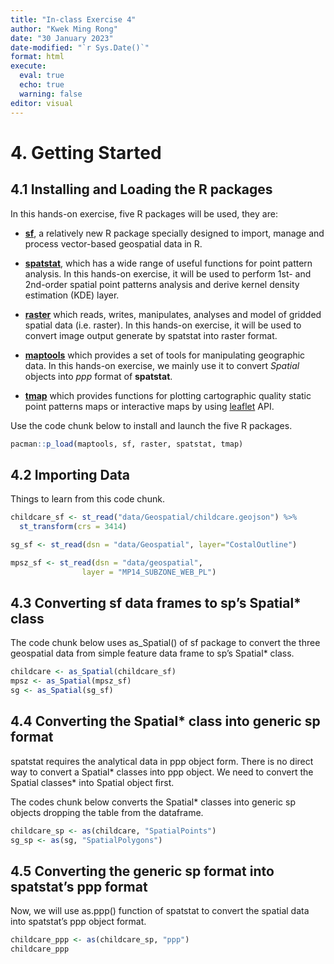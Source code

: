 ```yaml
---
title: "In-class Exercise 4"
author: "Kwek Ming Rong"
date: "30 January 2023"
date-modified: "`r Sys.Date()`"
format: html
execute:
  eval: true
  echo: true
  warning: false
editor: visual
---
```


# 4. Getting Started

## 4.1 Installing and Loading the R packages

In this hands-on exercise, five R packages will be used, they are:

-   [**sf**](https://r-spatial.github.io/sf/), a relatively new R package specially designed to import, manage and process vector-based geospatial data in R.

-   [**spatstat**](https://spatstat.org/), which has a wide range of useful functions for point pattern analysis. In this hands-on exercise, it will be used to perform 1st- and 2nd-order spatial point patterns analysis and derive kernel density estimation (KDE) layer.

-   [**raster**](https://cran.r-project.org/web/packages/raster/) which reads, writes, manipulates, analyses and model of gridded spatial data (i.e. raster). In this hands-on exercise, it will be used to convert image output generate by spatstat into raster format.

-   [**maptools**](https://cran.r-project.org/web/packages/maptools/) which provides a set of tools for manipulating geographic data. In this hands-on exercise, we mainly use it to convert *Spatial* objects into *ppp* format of **spatstat**.

-   [**tmap**](https://cran.r-project.org/web/packages/tmap/) which provides functions for plotting cartographic quality static point patterns maps or interactive maps by using [leaflet](https://leafletjs.com/) API.

Use the code chunk below to install and launch the five R packages.

```r
pacman::p_load(maptools, sf, raster, spatstat, tmap)
```

## 4.2 Importing Data

Things to learn from this code chunk.

```r
childcare_sf <- st_read("data/Geospatial/childcare.geojson") %>%
  st_transform(crs = 3414)
```

```r
sg_sf <- st_read(dsn = "data/Geospatial", layer="CostalOutline")
```

```r
mpsz_sf <- st_read(dsn = "data/geospatial", 
                layer = "MP14_SUBZONE_WEB_PL")
```

## 4.3 Converting sf data frames to sp's Spatial\* class

The code chunk below uses as_Spatial() of sf package to convert the three geospatial data from simple feature data frame to sp's Spatial\* class.

```r
childcare <- as_Spatial(childcare_sf)
mpsz <- as_Spatial(mpsz_sf)
sg <- as_Spatial(sg_sf)
```

## 4.4 Converting the Spatial\* class into generic sp format

spatstat requires the analytical data in ppp object form. There is no direct way to convert a Spatial\* classes into ppp object. We need to convert the Spatial classes\* into Spatial object first.

The codes chunk below converts the Spatial\* classes into generic sp objects dropping the table from the dataframe.

```r
childcare_sp <- as(childcare, "SpatialPoints")
sg_sp <- as(sg, "SpatialPolygons")
```

## 4.5 Converting the generic sp format into spatstat’s ppp format

Now, we will use as.ppp() function of spatstat to convert the spatial data into spatstat’s ppp object format.

```r
childcare_ppp <- as(childcare_sp, "ppp")
childcare_ppp
```
